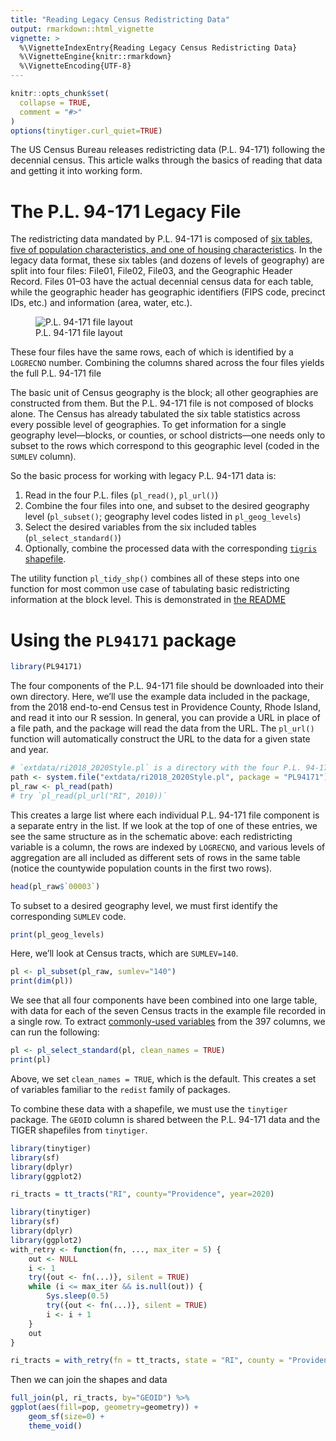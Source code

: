 ```yaml
---
title: "Reading Legacy Census Redistricting Data"
output: rmarkdown::html_vignette
vignette: >
  %\VignetteIndexEntry{Reading Legacy Census Redistricting Data}
  %\VignetteEngine{knitr::rmarkdown}
  %\VignetteEncoding{UTF-8}
---
```


```r
knitr::opts_chunk$set(
  collapse = TRUE,
  comment = "#>"
)
options(tinytiger.curl_quiet=TRUE)
```

The US Census Bureau releases redistricting data (P.L. 94-171) following the decennial census. This article walks through the basics of reading that data and getting it into working form.

# The P.L. 94-171 Legacy File
The redistricting data mandated by P.L. 94-171 is composed of [six tables, five
of population characteristics, and one of housing characteristics](https://www2.census.gov/programs-surveys/decennial/2020/technical-documentation/complete-tech-docs/summary-file/2020Census_PL94_171Redistricting_StatesTechDoc_English.pdf).
In the legacy data format, these six tables (and dozens of levels of geography)
are split into four files: File01, File02, File03, and the Geographic Header
Record. Files 01--03 have the actual decennial census data for each table,
while the geographic header has geographic identifiers (FIPS code, precinct IDs,
etc.) and information (area, water, etc.).

![P.L. 94-171 file layout](../man/figures/pl94171_layout.png)

These four files have the same rows, each of which is identified by a `LOGRECNO`
number. Combining the columns shared across the four files yields the full 
P.L. 94-171 file

The basic unit of Census geography is the block; all other geographies are
constructed from them. But the P.L. 94-171 file is not composed of blocks alone.
The Census has already tabulated the six table statistics across every possible
level of geographies.  To get information for a single geography level---blocks,
or counties, or school districts---one needs only to subset to the rows which
correspond to this geographic level (coded in the `SUMLEV` column). 

So the basic process for working with legacy P.L. 94-171 data is:

1. Read in the four P.L. files (`pl_read()`, `pl_url()`)
1. Combine the four files into one, and subset to the desired geography level 
   (`pl_subset()`; geography level codes listed in `pl_geog_levels`)
1. Select the desired variables from the six included tables (`pl_select_standard()`)
1. Optionally, combine the processed data with the corresponding 
   [`tigris` shapefile](https://cran.r-project.org/package=tigris).

The utility function `pl_tidy_shp()` combines all of these steps into one
function for most common use case of tabulating basic redistricting information
at the block level. This is demonstrated in [the README](../index.html)

# Using the `PL94171` package

```r
library(PL94171)
```

The four components of the P.L. 94-171 file should be downloaded into their own
directory. Here, we'll use the example data included in the package, from the
2018 end-to-end Census test in Providence County, Rhode Island, and read it into
our R session. In general, you can provide a URL in place of a file path, and
the package will read the data from the URL. The `pl_url()` function will
automatically construct the URL to the data for a given state and year.

```r
# `extdata/ri2018_2020Style.pl` is a directory with the four P.L. 94-171 files
path <- system.file("extdata/ri2018_2020Style.pl", package = "PL94171")
pl_raw <- pl_read(path)
# try `pl_read(pl_url("RI", 2010))`
```

This creates a large list where each individual P.L. 94-171 file component is a
separate entry in the list. If we look at the top of one of these entries,
we see the same structure as in the schematic above: each redistricting variable 
is a column, the rows are indexed by `LOGRECNO`, and various levels of
aggregation are all included as different sets of rows in the same table (notice
the countywide population counts in the first two rows).

```r
head(pl_raw$`00003`)
```

To subset to a desired geography level, we must first identify the corresponding
`SUMLEV` code. 

```r
print(pl_geog_levels)
```

Here, we'll look at Census tracts, which are `SUMLEV=140`.

```r
pl <- pl_subset(pl_raw, sumlev="140")
print(dim(pl))
```

We see that all four components have been combined into one large table, with
data for each of the seven Census tracts in the example file recorded in a 
single row. To extract [commonly-used variables](../reference/pl_select_standard.html)
from the 397 columns, we can run the following:

```r
pl <- pl_select_standard(pl, clean_names = TRUE)
print(pl)
```

Above, we set `clean_names = TRUE`, which is the default. This creates a set of
variables familiar to the `redist` family of packages.

To combine these data with a shapefile, we must use the `tinytiger` package.
The `GEOID` column is shared between the P.L. 94-171 data and the TIGER
shapefiles from `tinytiger`.

```r
library(tinytiger)
library(sf)
library(dplyr)
library(ggplot2)

ri_tracts = tt_tracts("RI", county="Providence", year=2020)
```

```r
library(tinytiger)
library(sf)
library(dplyr)
library(ggplot2)
with_retry <- function(fn, ..., max_iter = 5) {
    out <- NULL
    i <- 1
    try({out <- fn(...)}, silent = TRUE)
    while (i <= max_iter && is.null(out)) {
        Sys.sleep(0.5)
        try({out <- fn(...)}, silent = TRUE)
        i <- i + 1
    } 
    out
}

ri_tracts = with_retry(fn = tt_tracts, state = "RI", county = "Providence", year = 2020)
```

Then we can join the shapes and data
```r
full_join(pl, ri_tracts, by="GEOID") %>%
ggplot(aes(fill=pop, geometry=geometry)) +
    geom_sf(size=0) +
    theme_void()
```
